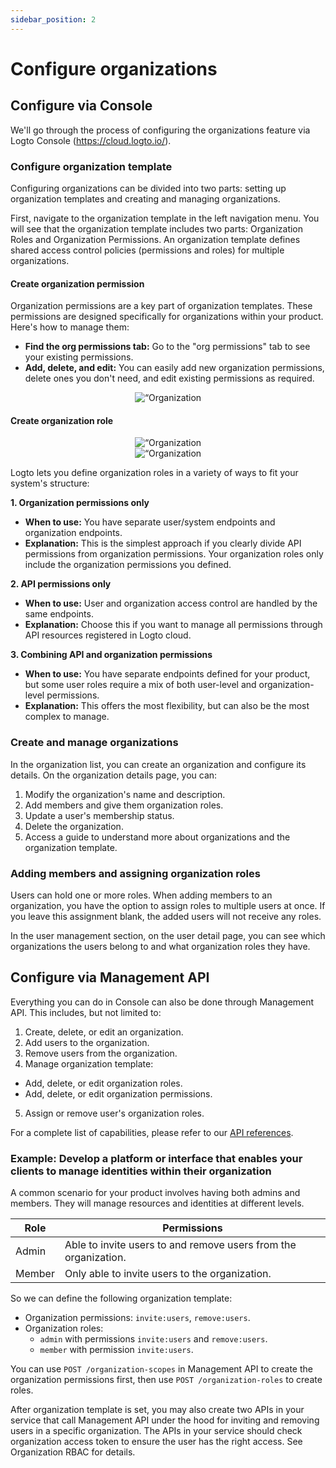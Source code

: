```yaml
---
sidebar_position: 2
---
```


# Configure organizations

## Configure via Console

We'll go through the process of configuring the organizations feature via Logto Console (https://cloud.logto.io/).

### Configure organization template

Configuring organizations can be divided into two parts: setting up organization templates and creating and managing organizations.

First, navigate to the organization template in the left navigation menu. You will see that the organization template includes two parts: Organization Roles and Organization Permissions. An organization template defines shared access control policies (permissions and roles) for multiple organizations.

#### Create organization permission

Organization permissions are a key part of organization templates. These permissions are designed specifically for organizations within your product. Here's how to manage them:

- **Find the org permissions tab:** Go to the "org permissions" tab to see your existing permissions.
- **Add, delete, and edit:** You can easily add new organization permissions, delete ones you don't need, and edit existing permissions as required.
<center>
  <img alt=“Organization create permission” src={organizationCreatePermission} width={720} />
</center>

#### Create organization role
<center>
  <img alt=“Organization role list” src={organizationRoleList} width={720} />
</center>
<center>
  <img alt=“Organization create role” src={organizationCreateRole} width={720} />
</center>

Logto lets you define organization roles in a variety of ways to fit your system's structure:

**1. Organization permissions only**

- **When to use:** You have separate user/system endpoints and organization endpoints.
- **Explanation:** This is the simplest approach if you clearly divide API permissions from organization permissions. Your organization roles only include the organization permissions you defined.

**2. API permissions only**

- **When to use:** User and organization access control are handled by the same endpoints.
- **Explanation:** Choose this if you want to manage all permissions through API resources registered in Logto cloud.

**3. Combining API and organization permissions**

- **When to use:** You have separate endpoints defined for your product, but some user roles require a mix of both user-level and organization-level permissions.
- **Explanation:** This offers the most flexibility, but can also be the most complex to manage.

###  Create and manage organizations

In the organization list, you can create an organization and configure its details. On the organization details page, you can:

1. Modify the organization's name and description.
2. Add members and give them organization roles.
3. Update a user's membership status.
4. Delete the organization.
5. Access a guide to understand more about organizations and the organization template.

###  Adding members and assigning organization roles

Users can hold one or more roles. When adding members to an organization, you have the option to assign roles to multiple users at once. If you leave this assignment blank, the added users will not receive any roles.

In the user management section, on the user detail page, you can see which organizations the users belong to and what organization roles they have.

## Configure via Management API

Everything you can do in Console can also be done through Management API. This includes, but not limited to:

1. Create, delete, or edit an organization.
2. Add users to the organization.
3. Remove users from the organization.
4. Manage organization template:

- Add, delete, or edit organization roles.
- Add, delete, or edit organization permissions.

5. Assign or remove user's organization roles.

For a complete list of capabilities, please refer to our [API references](https://openapi.logto.io/group/endpoint-organizations).

### Example: Develop a platform or interface that enables your clients to manage identities within their organization

A common scenario for your product involves having both admins and members. They will manage resources and identities at different levels.

| Role   | Permissions                                                     |
| ------ | --------------------------------------------------------------- |
| Admin  | Able to invite users to and remove users from the organization. |
| Member | Only able to invite users to the organization.                  |

So we can define the following organization template:

- Organization permissions: `invite:users`, `remove:users`.
- Organization roles:
  - `admin` with permissions `invite:users` and `remove:users`.
  - `member` with permission `invite:users`.

You can use `POST /organization-scopes` in Management API to create the organization permissions first, then use `POST /organization-roles` to create roles.

After organization template is set, you may also create two APIs in your service that call Management API under the hood for inviting and removing users in a specific organization. The APIs in your service should check organization access token to ensure the user has the right access. See Organization RBAC for details.
